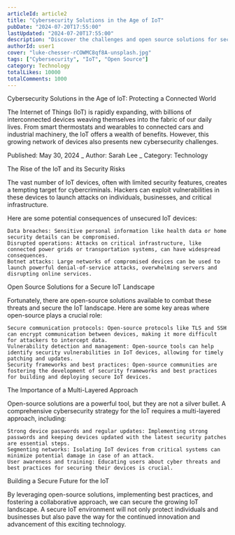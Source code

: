 ```yaml
---
articleId: article2
title: "Cybersecurity Solutions in the Age of IoT"
pubDate: "2024-07-20T17:55:00"
lastUpdated: "2024-07-20T17:55:00"
description: "Discover the challenges and open source solutions for securing interconnected IoT devices against cyber threats."
authorId: user1
cover: "luke-chesser-rCOWMC8qf8A-unsplash.jpg"
tags: ["Cybersecurity", "IoT", "Open Source"]
category: Technology
totalLikes: 10000
totalComments: 1000
---
```


Cybersecurity Solutions in the Age of IoT: Protecting a Connected World

The Internet of Things (IoT) is rapidly expanding, with billions of interconnected devices weaving themselves into the fabric of our daily lives. From smart thermostats and wearables to connected cars and industrial machinery, the IoT offers a wealth of benefits. However, this growing network of devices also presents new cybersecurity challenges.

Published: May 30, 2024 _ Author: Sarah Lee _ Category: Technology

The Rise of the IoT and its Security Risks

The vast number of IoT devices, often with limited security features, creates a tempting target for cybercriminals. Hackers can exploit vulnerabilities in these devices to launch attacks on individuals, businesses, and critical infrastructure.

Here are some potential consequences of unsecured IoT devices:

    Data breaches: Sensitive personal information like health data or home security details can be compromised.
    Disrupted operations: Attacks on critical infrastructure, like connected power grids or transportation systems, can have widespread consequences.
    Botnet attacks: Large networks of compromised devices can be used to launch powerful denial-of-service attacks, overwhelming servers and disrupting online services.

Open Source Solutions for a Secure IoT Landscape

Fortunately, there are open-source solutions available to combat these threats and secure the IoT landscape. Here are some key areas where open-source plays a crucial role:

    Secure communication protocols: Open-source protocols like TLS and SSH can encrypt communication between devices, making it more difficult for attackers to intercept data.
    Vulnerability detection and management: Open-source tools can help identify security vulnerabilities in IoT devices, allowing for timely patching and updates.
    Security frameworks and best practices: Open-source communities are fostering the development of security frameworks and best practices for building and deploying secure IoT devices.

The Importance of a Multi-Layered Approach

Open-source solutions are a powerful tool, but they are not a silver bullet. A comprehensive cybersecurity strategy for the IoT requires a multi-layered approach, including:

    Strong device passwords and regular updates: Implementing strong passwords and keeping devices updated with the latest security patches are essential steps.
    Segmenting networks: Isolating IoT devices from critical systems can minimize potential damage in case of an attack.
    User awareness and training: Educating users about cyber threats and best practices for securing their devices is crucial.

Building a Secure Future for the IoT

By leveraging open-source solutions, implementing best practices, and fostering a collaborative approach, we can secure the growing IoT landscape. A secure IoT environment will not only protect individuals and businesses but also pave the way for the continued innovation and advancement of this exciting technology.
